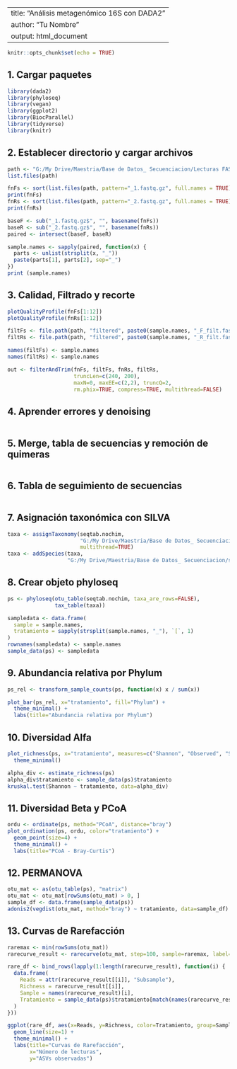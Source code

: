 
---
title: "Análisis metagenómico 16S con DADA2"
author: "Tu Nombre"
output: html_document
---

```{r setup, include=FALSE}
knitr::opts_chunk$set(echo = TRUE)
```

## 1. Cargar paquetes

```{r paquetes}
library(dada2)
library(phyloseq)
library(vegan)
library(ggplot2)
library(BiocParallel)
library(tidyverse)
library(knitr)
```

## 2. Establecer directorio y cargar archivos

```{r directorio}
path <- "G:/My Drive/Maestria/Base de Datos_ Secuenciacion/Lecturas FASTq"
list.files(path)

fnFs <- sort(list.files(path, pattern="_1.fastq.gz", full.names = TRUE))
print(fnFs)
fnRs <- sort(list.files(path, pattern="_2.fastq.gz", full.names = TRUE))
print(fnRs)

baseF <- sub("_1.fastq.gz$", "", basename(fnFs))
baseR <- sub("_2.fastq.gz$", "", basename(fnRs))
paired <- intersect(baseF, baseR)

sample.names <- sapply(paired, function(x) {
  parts <- unlist(strsplit(x, "_"))
  paste(parts[1], parts[2], sep="_")
})
print (sample.names)
```

## 3. Calidad, Filtrado y recorte

```{r filtrado}

plotQualityProfile(fnFs[1:12])
plotQualityProfile(fnRs[1:12])

filtFs <- file.path(path, "filtered", paste0(sample.names, "_F_filt.fastq.gz"))
filtRs <- file.path(path, "filtered", paste0(sample.names, "_R_filt.fastq.gz"))

names(filtFs) <- sample.names
names(filtRs) <- sample.names

out <- filterAndTrim(fnFs, filtFs, fnRs, filtRs,
                     truncLen=c(240, 200),
                     maxN=0, maxEE=c(2,2), truncQ=2,
                     rm.phix=TRUE, compress=TRUE, multithread=FALSE)
```

## 4. Aprender errores y denoising

```{r errores_denoise}

```

## 5. Merge, tabla de secuencias y remoción de quimeras

```{r merge_seqtab}


```

## 6. Tabla de seguimiento de secuencias

```{r seguimiento}


```

## 7. Asignación taxonómica con SILVA

```{r taxonomia}
taxa <- assignTaxonomy(seqtab.nochim, 
                       "G:/My Drive/Maestria/Base de Datos_ Secuenciacion/silva_nr99_v138.1_train_set.fa.gz",
                       multithread=TRUE)
taxa <- addSpecies(taxa,
                   "G:/My Drive/Maestria/Base de Datos_ Secuenciacion/silva_species_assignment_v138.1.fa.gz")
```

## 8. Crear objeto phyloseq

```{r phyloseq}
ps <- phyloseq(otu_table(seqtab.nochim, taxa_are_rows=FALSE),
               tax_table(taxa))

sampledata <- data.frame(
  sample = sample.names,
  tratamiento = sapply(strsplit(sample.names, "_"), `[`, 1)
)
rownames(sampledata) <- sample.names
sample_data(ps) <- sampledata
```

## 9. Abundancia relativa por Phylum

```{r abundancia}
ps_rel <- transform_sample_counts(ps, function(x) x / sum(x))

plot_bar(ps_rel, x="tratamiento", fill="Phylum") +
  theme_minimal() +
  labs(title="Abundancia relativa por Phylum")
```

## 10. Diversidad Alfa

```{r alfa}
plot_richness(ps, x="tratamiento", measures=c("Shannon", "Observed", "Simpson")) +
  theme_minimal()

alpha_div <- estimate_richness(ps)
alpha_div$tratamiento <- sample_data(ps)$tratamiento
kruskal.test(Shannon ~ tratamiento, data=alpha_div)
```

## 11. Diversidad Beta y PCoA

```{r beta}
ordu <- ordinate(ps, method="PCoA", distance="bray")
plot_ordination(ps, ordu, color="tratamiento") +
  geom_point(size=4) +
  theme_minimal() +
  labs(title="PCoA - Bray-Curtis")
```

## 12. PERMANOVA

```{r permanova}
otu_mat <- as(otu_table(ps), "matrix")
otu_mat <- otu_mat[rowSums(otu_mat) > 0, ]
sample_df <- data.frame(sample_data(ps))
adonis2(vegdist(otu_mat, method="bray") ~ tratamiento, data=sample_df)
```

## 13. Curvas de Rarefacción

```{r rarefaccion}
raremax <- min(rowSums(otu_mat))
rarecurve_result <- rarecurve(otu_mat, step=100, sample=raremax, label=FALSE)

rare_df <- bind_rows(lapply(1:length(rarecurve_result), function(i) {
  data.frame(
    Reads = attr(rarecurve_result[[i]], "Subsample"),
    Richness = rarecurve_result[[i]],
    Sample = names(rarecurve_result)[i],
    Tratamiento = sample_data(ps)$tratamiento[match(names(rarecurve_result)[i], rownames(sample_data(ps)))]
  )
}))

ggplot(rare_df, aes(x=Reads, y=Richness, color=Tratamiento, group=Sample)) +
  geom_line(size=1) +
  theme_minimal() +
  labs(title="Curvas de Rarefacción",
       x="Número de lecturas",
       y="ASVs observadas")
```
